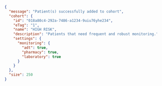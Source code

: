 ```json
{
  "message": "Patient(s) successfully added to cohort",
  "cohort": {
    "id": "018a80c4-292a-7486-a1234-9uiu76yhe234",
    "eTag": "1",
    "name": "HIGH RISK",
    "description": "Patients that need frequent and robust monitoring.",
    "settings": {
      "monitoring": {
        "adt": true,
        "pharmacy": true,
        "laboratory": true
      }
    }
  },
  "size": 250
}
```
